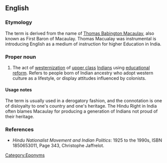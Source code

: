 ==English==

===Etymology===
The term is derived from the name of [[w:Thomas Babington Macaulay|Thomas Babington Macaulay]], also known as First Baron of Macaulay. Thomas Macualay was instrumental is introducing English as a medium of instruction for higher Education in India.

===Proper noun===
{{en-proper noun}}

# {{derogatory}} The act of [[westernization]] of [[upper class]] [[Indian]]s using [[educational]] [[reform]]. Refers to people born of Indian ancestry who adopt western culture as a lifestyle, or display attitudes influenced by colonists.

====Usage notes====
The term is usually used in a derogatory fashion, and the connotation is one of disloyalty to one's country and one's heritage. The Hindu Right in India often blames Macaulay for producing a generation of Indians not proud of their heritage.

===References===
* ''Hindu Nationalist Movement and Indian Politics'': 1925 to the 1990s, ISBN 1850653011, Page 343, Christophe Jaffrelot.

[[Category:Eponyms]]
